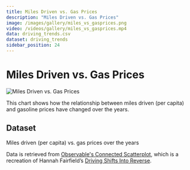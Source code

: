 ```yaml
---
title: Miles Driven vs. Gas Prices
description: "Miles Driven vs. Gas Prices"
image: /images/gallery/miles_vs_gasprices.png
video: /videos/gallery/miles_vs_gasprices.mp4
data: driving_trends.csv
dataset: driving_trends
sidebar_position: 24
---
```


# Miles Driven vs. Gas Prices

![Miles Driven vs. Gas Prices](/images/gallery/miles_vs_gasprices.png)

This chart shows how the relationship between miles driven (per capita) and gasoline prices have changed over the years.

<Player url="/videos/gallery/miles_vs_gasprices.mp4"/>

## Dataset

Miles driven (per capita) vs. gas prices over the years

Data is retrieved from [Observable's Connected Scatterplot](https://observablehq.com/@d3/connected-scatterplot), which is a recreation of Hannah Fairfield’s [Driving Shifts Into Reverse](https://archive.nytimes.com/www.nytimes.com/imagepages/2010/05/02/business/02metrics.html).
